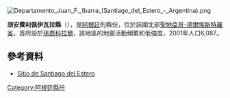 [[Image:Departamento_Juan_F._Ibarra_(Santiago_del_Estero_-_Argentina).png|right]]
{{Coord|27|56|8|S|63|25|45|W|display=title}}

'''胡安費利佩伊瓦拉縣'''（{{lang-es|Departamento Juan Felipe Ibarra}}），是[[阿根廷|阿根廷]]的縣份，位於該國北部[[聖地亞哥-德爾埃斯特羅省|聖地亞哥-德爾埃斯特羅省]]，首府設於[[孫喬科拉爾|孫喬科拉爾]]，該地區的地震活動頻繁和低強度，2001年人口6,087。

==參考資料==
* [https://web.archive.org/web/20050324005948/http://sde.gov.ar/ Sitio de Santiago del Estero]

{{Argentina-geo-stub}}
[[Category:阿根廷縣份|Category:阿根廷縣份]]